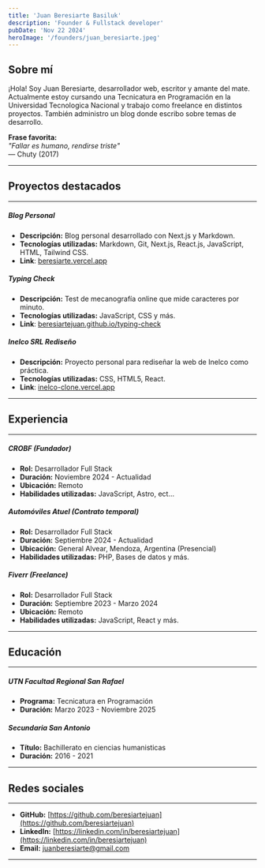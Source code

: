 ```yaml
---
title: 'Juan Beresiarte Basiluk'
description: 'Founder & Fullstack developer'
pubDate: 'Nov 22 2024'
heroImage: '/founders/juan_beresiarte.jpeg'
---
```


## Sobre mí  
¡Hola! Soy Juan Beresiarte, desarrollador web, escritor y amante del mate.  
Actualmente estoy cursando una Tecnicatura en Programación en la Universidad Tecnologica Nacional y trabajo como freelance en distintos proyectos. También administro un blog donde escribo sobre temas de desarrollo.  

**Frase favorita:**  
*"Fallar es humano, rendirse triste"*  
— Chuty (2017)

---

## Proyectos destacados

---

##### Blog Personal
- **Descripción:** Blog personal desarrollado con Next.js y Markdown.
- **Tecnologías utilizadas:** Markdown, Git, Next.js, React.js, JavaScript, HTML, Tailwind CSS.  
- **Link**: [beresiarte.vercel.app](https://beresiarte.vercel.app)

##### Typing Check   
- **Descripción:** Test de mecanografía online que mide caracteres por minuto.  
- **Tecnologías utilizadas:** JavaScript, CSS y más.
- **Link**: [beresiartejuan.github.io/typing-check](https://beresiartejuan.github.io/typing-check/)

##### Inelco SRL Rediseño  
- **Descripción:** Proyecto personal para rediseñar la web de Inelco como práctica.  
- **Tecnologías utilizadas:** CSS, HTML5, React.
- **Link**: [inelco-clone.vercel.app](https://inelco-clone.vercel.app/)

---

## Experiencia

---

##### CROBF (Fundador)
- **Rol:** Desarrollador Full Stack
- **Duración:** Noviembre 2024 - Actualidad  
- **Ubicación:** Remoto
- **Habilidades utilizadas:** JavaScript, Astro, ect...

##### Automóviles Atuel (Contrato temporal)
- **Rol:** Desarrollador Full Stack  
- **Duración:** Septiembre 2024 - Actualidad  
- **Ubicación:** General Alvear, Mendoza, Argentina (Presencial)  
- **Habilidades utilizadas:** PHP, Bases de datos y más.  

##### Fiverr (Freelance)  
- **Rol:** Desarrollador Full Stack  
- **Duración:** Septiembre 2023 - Marzo 2024  
- **Ubicación:** Remoto  
- **Habilidades utilizadas:** JavaScript, React y más.

---

## Educación

---

##### UTN Facultad Regional San Rafael  
- **Programa:** Tecnicatura en Programación  
- **Duración:** Marzo 2023 - Noviembre 2025  

##### Secundaria San Antonio  
- **Título:** Bachillerato en ciencias humanisticas
- **Duración:** 2016 - 2021  

---

## Redes sociales

---

- **GitHub:** [https://github.com/beresiartejuan](https://github.com/beresiartejuan)  
- **LinkedIn:** [https://linkedin.com/in/beresiartejuan](https://linkedin.com/in/beresiartejuan)  
- **Email:** [juanberesiarte@gmail.com](https://mailto:juanberesiarte@gmail.com)  

---


<CenteredImage src="/icon-lavender.png" alt="Lavander Icon" />